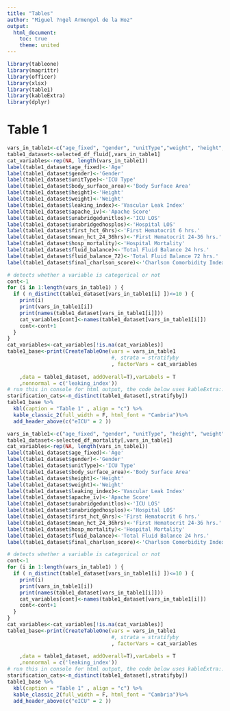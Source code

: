 ```yaml
---
title: "Tables"
author: "Miguel ?ngel Armengol de la Hoz"
output:
  html_document:
    toc: true
    theme: united
---
```



```r
library(tableone)
library(magrittr)
library(officer)
library(xlsx)
library(table1)
library(kableExtra)
library(dplyr)
```

# Table 1 

```r
vars_in_table1<-c("age_fixed", "gender", "unitType","weight", "height", "body_surface_area", "leaking_index", "final_charlson_score", "apache_iv", "unabridgedunitlos", "unabridgedhosplos", "first_hct_6hrs", "mean_hct_24_36hrs", "hosp_mortality", "fluid_balance","fluid_balance_72")
table1_dataset<-selected_df_fluid[,vars_in_table1]
cat_variables<-rep(NA, length(vars_in_table1))
label(table1_dataset$age_fixed)<-'Age'
label(table1_dataset$gender)<-'Gender'
label(table1_dataset$unitType)<-'ICU Type'
label(table1_dataset$body_surface_area)<-'Body Surface Area'
label(table1_dataset$height)<-'Height'
label(table1_dataset$weight)<-'Weight'
label(table1_dataset$leaking_index)<-'Vascular Leak Index'
label(table1_dataset$apache_iv)<-'Apache Score'
label(table1_dataset$unabridgedunitlos)<-'ICU LOS'
label(table1_dataset$unabridgedhosplos)<-'Hospital LOS'
label(table1_dataset$first_hct_6hrs)<-'First Hematocrit 6 hrs.'
label(table1_dataset$mean_hct_24_36hrs)<-'First Hematocrit 24-36 hrs.'
label(table1_dataset$hosp_mortality)<-'Hospital Mortality'
label(table1_dataset$fluid_balance)<-'Total Fluid Balance 24 hrs.'
label(table1_dataset$fluid_balance_72)<-'Total Fluid Balance 72 hrs.'
label(table1_dataset$final_charlson_score)<-'Charlson Comorbidity Index'

# detects whether a variable is categorical or not
cont<-1
for (i in 1:length(vars_in_table1) ) {
  if ( n_distinct(table1_dataset[vars_in_table1[i] ])<=10 ) {
    print(i)
    print(vars_in_table1[i])
    print(names(table1_dataset[vars_in_table1[i]]))
    cat_variables[cont]<-names(table1_dataset[vars_in_table1[i]])
    cont<-cont+1
  }
}  
cat_variables<-cat_variables[!is.na(cat_variables)]
table1_base<-print(CreateTableOne(vars = vars_in_table1
                                  #, strata = stratifyby
                                  , factorVars = cat_variables
                                  
    ,data = table1_dataset, addOverall=T),varLabels = T
    ,nonnormal = c('leaking_index'))
# run this in console for html output, the code below uses kableExtra::
starification_cats<-n_distinct(table1_dataset[,stratifyby])
table1_base %>%
  kbl(caption = "Table 1" , align = "c") %>%
  kable_classic_2(full_width = F, html_font = "Cambria")%>%
  add_header_above(c("eICU" = 2 ))
```
```r
vars_in_table1<-c("age_fixed", "gender", "unitType", "height", "weight", "body_surface_area", "leaking_index", "final_charlson_score", "apache_iv", "unabridgedunitlos", "unabridgedhosplos", "first_hct_6hrs", "mean_hct_24_36hrs", "hosp_mortality", "fluid_balance")
table1_dataset<-selected_df_mortality[,vars_in_table1]
cat_variables<-rep(NA, length(vars_in_table1))
label(table1_dataset$age_fixed)<-'Age'
label(table1_dataset$gender)<-'Gender'
label(table1_dataset$unitType)<-'ICU Type'
label(table1_dataset$body_surface_area)<-'Body Surface Area'
label(table1_dataset$height)<-'Height'
label(table1_dataset$weight)<-'Weight'
label(table1_dataset$leaking_index)<-'Vascular Leak Index'
label(table1_dataset$apache_iv)<-'Apache Score'
label(table1_dataset$unabridgedunitlos)<-'ICU LOS'
label(table1_dataset$unabridgedhosplos)<-'Hospital LOS'
label(table1_dataset$first_hct_6hrs)<-'First Hematocrit 6 hrs.'
label(table1_dataset$mean_hct_24_36hrs)<-'First Hematocrit 24-36 hrs.'
label(table1_dataset$hosp_mortality)<-'Hospital Mortality'
label(table1_dataset$fluid_balance)<-'Total Fluid Balance 24 hrs.'
label(table1_dataset$final_charlson_score)<-'Charlson Comorbidity Index'

# detects whether a variable is categorical or not
cont<-1
for (i in 1:length(vars_in_table1) ) {
  if ( n_distinct(table1_dataset[vars_in_table1[i] ])<=10 ) {
    print(i)
    print(vars_in_table1[i])
    print(names(table1_dataset[vars_in_table1[i]]))
    cat_variables[cont]<-names(table1_dataset[vars_in_table1[i]])
    cont<-cont+1
  }
}  
cat_variables<-cat_variables[!is.na(cat_variables)]
table1_base<-print(CreateTableOne(vars = vars_in_table1
                                  #, strata = stratifyby
                                  , factorVars = cat_variables
                                  
    ,data = table1_dataset, addOverall=T),varLabels = T
    ,nonnormal = c('leaking_index'))
# run this in console for html output, the code below uses kableExtra::
starification_cats<-n_distinct(table1_dataset[,stratifyby])
table1_base %>%
  kbl(caption = "Table 1" , align = "c") %>%
  kable_classic_2(full_width = F, html_font = "Cambria")%>%
  add_header_above(c("eICU" = 2 ))
```

